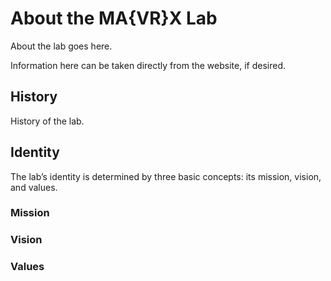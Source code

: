 # About the MA{VR}X Lab {-}

About the lab goes here.

Information here can be taken directly from the website, if desired.

## History {-}

History of the lab.

## Identity {-}

The lab's identity is determined by three basic concepts: its mission, vision, and values.

### Mission {-}

### Vision  {-}

### Values  {-}